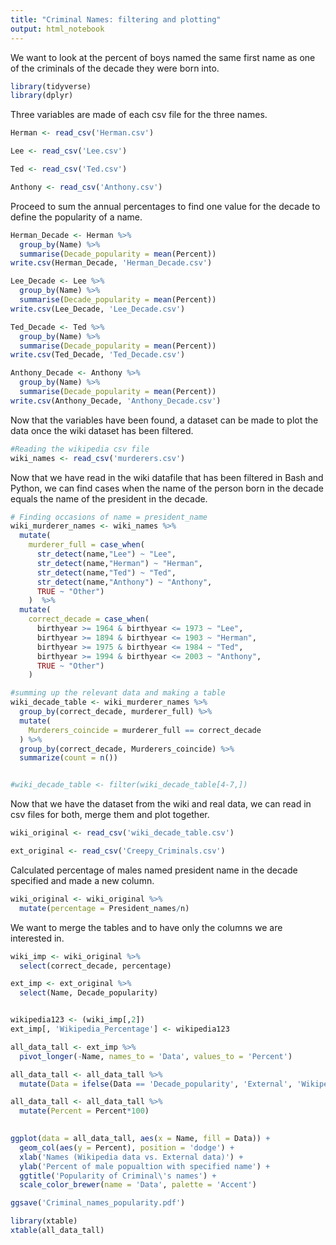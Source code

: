 ```yaml
---
title: "Criminal Names: filtering and plotting"
output: html_notebook
---
```


We want to look at the percent of boys named the same first name as one of the criminals of the decade they were born into.

```r
library(tidyverse)
library(dplyr)
```

Three variables are made of each csv file for the three names.

```r
Herman <- read_csv('Herman.csv')

Lee <- read_csv('Lee.csv')

Ted <- read_csv('Ted.csv')

Anthony <- read_csv('Anthony.csv')
```

Proceed to sum the annual percentages to find one value for the decade to define the popularity of a name.

```r
Herman_Decade <- Herman %>%
  group_by(Name) %>%
  summarise(Decade_popularity = mean(Percent))
write.csv(Herman_Decade, 'Herman_Decade.csv')

Lee_Decade <- Lee %>%
  group_by(Name) %>%
  summarise(Decade_popularity = mean(Percent))
write.csv(Lee_Decade, 'Lee_Decade.csv')

Ted_Decade <- Ted %>%
  group_by(Name) %>%
  summarise(Decade_popularity = mean(Percent))
write.csv(Ted_Decade, 'Ted_Decade.csv')

Anthony_Decade <- Anthony %>%
  group_by(Name) %>%
  summarise(Decade_popularity = mean(Percent))
write.csv(Anthony_Decade, 'Anthony_Decade.csv')
```

Now that the variables have been found, a dataset can be made to plot the data once the wiki dataset has been filtered.


```r
#Reading the wikipedia csv file
wiki_names <- read_csv('murderers.csv') 
```

Now that we have read in the wiki datafile that has been filtered in Bash and Python, we can find cases when the name of the person born in the decade equals the name of the president in the decade.

```r
# Finding occasions of name = president_name
wiki_murderer_names <- wiki_names %>%
  mutate(
    murderer_full = case_when(
      str_detect(name,"Lee") ~ "Lee",
      str_detect(name,"Herman") ~ "Herman",
      str_detect(name,"Ted") ~ "Ted",
      str_detect(name,"Anthony") ~ "Anthony",
      TRUE ~ "Other")
    )  %>%
  mutate(
    correct_decade = case_when(
      birthyear >= 1964 & birthyear <= 1973 ~ "Lee",
      birthyear >= 1894 & birthyear <= 1903 ~ "Herman",
      birthyear >= 1975 & birthyear <= 1984 ~ "Ted",
      birthyear >= 1994 & birthyear <= 2003 ~ "Anthony",
      TRUE ~ "Other")
    )

```

```r
#summing up the relevant data and making a table
wiki_decade_table <- wiki_murderer_names %>%
  group_by(correct_decade, murderer_full) %>%
  mutate(
    Murderers_coincide = murderer_full == correct_decade
  ) %>%
  group_by(correct_decade, Murderers_coincide) %>%
  summarize(count = n())


#wiki_decade_table <- filter(wiki_decade_table[4-7,])
```

Now that we have the dataset from the wiki and real data, we can read in csv files for both, merge them and plot together.

```r
wiki_original <- read_csv('wiki_decade_table.csv')

ext_original <- read_csv('Creepy_Criminals.csv')
```

Calculated percentage of males named president name in the decade specified and made a new column.

```r
wiki_original <- wiki_original %>%
  mutate(percentage = President_names/n)
```

We want to merge the tables and to have only the columns we are interested in.

```r
wiki_imp <- wiki_original %>%
  select(correct_decade, percentage)

ext_imp <- ext_original %>%
  select(Name, Decade_popularity)


wikipedia123 <- (wiki_imp[,2])
ext_imp[, 'Wikipedia_Percentage'] <- wikipedia123

```

```r
all_data_tall <- ext_imp %>%
  pivot_longer(-Name, names_to = 'Data', values_to = 'Percent')

all_data_tall <- all_data_tall %>%
  mutate(Data = ifelse(Data == 'Decade_popularity', 'External', 'Wikipedia'))

all_data_tall <- all_data_tall %>%
  mutate(Percent = Percent*100)
    
```

```r
ggplot(data = all_data_tall, aes(x = Name, fill = Data)) +
  geom_col(aes(y = Percent), position = 'dodge') +
  xlab('Names (Wikipedia data vs. External data)') +
  ylab('Percent of male popualtion with specified name') +
  ggtitle('Popularity of Criminal\'s names') +
  scale_color_brewer(name = 'Data', palette = 'Accent')

ggsave('Criminal_names_popularity.pdf')
```

```r
library(xtable)
xtable(all_data_tall)
```